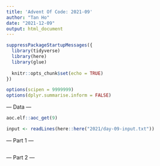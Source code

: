 ```yaml
---
title: 'Advent Of Code: 2021-09'
author: "Tan Ho"
date: "2021-12-09"
output: html_document
---
```


```r
suppressPackageStartupMessages({
  library(tidyverse)
  library(here)
  library(glue)
  
  knitr::opts_chunk$set(echo = TRUE)
})

options(scipen = 9999999)
options(dplyr.summarise.inform = FALSE)
```

--- Data ---

```r
aoc.elf::aoc_get(9)
```

```r
input <- readLines(here::here("2021/day-09-input.txt"))
```

--- Part 1 ---

```r

```

--- Part 2 ---

```r

```


